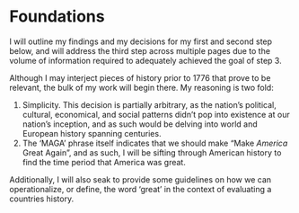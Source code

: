 # Foundations {-}

I will outline my findings and my decisions for my first and second step below, and will address the third step across multiple pages due to the volume of information required to adequately achieved the goal of step 3.







Although I may interject pieces of history prior to 1776 that prove to be relevant, the bulk of my work will begin there. My reasoning is two fold:

  1. Simplicity. This decision is partially arbitrary, as the nation's political, cultural, economical, and social patterns didn't pop into existence at our nation's inception, and as such would be delving into world and European history spanning centuries.
  2. The 'MAGA' phrase itself indicates that we should make "Make *America* Great Again", and as such, I will be sifting through American history to find the time period that America was great. 
  
Additionally, I will also seak to provide some guidelines on how we can operationalize, or define, the word 'great' in the context of evaluating a countries history. 